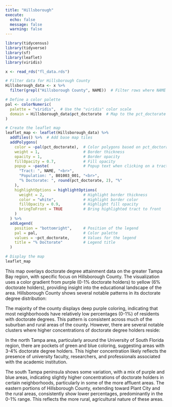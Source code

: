 ```yaml
---
title: "Hillsborough"
execute:
  echo: false
  message: false
  warning: false
---
```



```r
library(tidycensus)
library(tidyverse)
library(sf)
library(leaflet)
library(viridis)

x <- read_rds("fl_data.rds")

# Filter data for Hillsborough County
Hillsborough_data <- x %>%
  filter(grepl("Hillsborough County", NAME))  # Filter rows where NAME contains "Hillsborough County"

```



```r
# Define a color palette
pal <- colorNumeric(
  palette = "viridis",  # Use the "viridis" color scale
  domain = Hillsborough_data$pct_doctorate  # Map to the pct_doctorate column
)

# Create the leaflet map
leaflet_map <- leaflet(Hillsborough_data) %>%
  addTiles() %>%  # Add base map tiles
  addPolygons(
    color = ~pal(pct_doctorate),  # Color polygons based on pct_doctorate
    weight = 1,                   # Border thickness
    opacity = 1,                  # Border opacity
    fillOpacity = 0.7,            # Fill opacity
    popup = ~paste(               # Popup text when clicking on a tract
      "Tract: ", NAME, "<br>",
      "Population: ", B01003_001, "<br>",
      "% Doctorate: ", round(pct_doctorate, 2), "%"
    ),
    highlightOptions = highlightOptions(
      weight = 2,                 # Highlight border thickness
      color = "white",            # Highlight border color
      fillOpacity = 0.9,          # Highlight fill opacity
      bringToFront = TRUE         # Bring highlighted tract to front
    )
  ) %>%
  addLegend(
    position = "bottomright",     # Position of the legend
    pal = pal,                    # Color palette
    values = ~pct_doctorate,      # Values for the legend
    title = "% Doctorate"         # Legend title
  )

# Display the map
leaflet_map


```

This map overlays doctorate degree attainment data on the greater Tampa Bay region, with specific focus on Hillsborough County. The visualization uses a color gradient from purple (0-1% doctorate holders) to yellow (6% doctorate holders), providing insight into the educational landscape of the area.
Hillsborough County shows several notable patterns in its doctorate degree distribution:

The majority of the county displays deep purple coloring, indicating that most neighborhoods have relatively low percentages (0-1%) of residents with doctorate degrees. This pattern is consistent across much of the suburban and rural areas of the county.
However, there are several notable clusters where higher concentrations of doctorate degree holders reside:

In the north Tampa area, particularly around the University of South Florida region, there are pockets of green and blue coloring, suggesting areas with 3-4% doctorate degree holders. This higher concentration likely reflects the presence of university faculty, researchers, and professionals associated with the academic institution.

The south Tampa peninsula shows some variation, with a mix of purple and blue areas, indicating slightly higher concentrations of doctorate holders in certain neighborhoods, particularly in some of the more affluent areas.
The eastern portions of Hillsborough County, extending toward Plant City and the rural areas, consistently show lower percentages, predominantly in the 0-1% range. This reflects the more rural, agricultural nature of these areas.